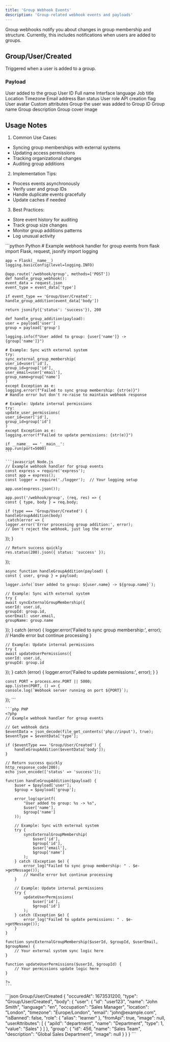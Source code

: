 ```yaml
---
title: 'Group Webhook Events'
description: 'Group-related webhook events and payloads'
---
```


Group webhooks notify you about changes in group membership and structure. Currently, this includes notifications when users are added to groups.

## Group/User/Created

Triggered when a user is added to a group.

### Payload

<ResponseField name="user" type="object" required>
    User added to the group
    <Expandable title="User properties">
        <ResponseField name="id" type="string" required>User ID</ResponseField>
        <ResponseField name="name" type="string" required>Full name</ResponseField>
        <ResponseField name="language" type="string" required>Interface language</ResponseField>
        <ResponseField name="occupation" type="string">Job title</ResponseField>
        <ResponseField name="location" type="string">Location</ResponseField>
        <ResponseField name="timezone" type="string" required>Timezone</ResponseField>
        <ResponseField name="email" type="string" required>Email address</ResponseField>
        <ResponseField name="isBanned" type="boolean" required>Ban status</ResponseField>
        <ResponseField name="role" type="string" required>User role</ResponseField>
        <ResponseField name="fromApi" type="boolean" required>API creation flag</ResponseField>
        <ResponseField name="image" type="object">User avatar</ResponseField>
        <ResponseField name="userAttributes" type="array">Custom attributes</ResponseField>
    </Expandable>
</ResponseField>

<ResponseField name="group" type="object" required>
    Group the user was added to
    <Expandable title="Group properties">
        <ResponseField name="id" type="integer" required>Group ID</ResponseField>
        <ResponseField name="name" type="string" required>Group name</ResponseField>
        <ResponseField name="description" type="string" required>Group description</ResponseField>
        <ResponseField name="image" type="object">Group cover image</ResponseField>
    </Expandable>
</ResponseField>

## Usage Notes

1. Common Use Cases:
- Syncing group memberships with external systems
- Updating access permissions
- Tracking organizational changes
- Auditing group additions

2. Implementation Tips:
- Process events asynchronously
- Verify user and group IDs
- Handle duplicate events gracefully
- Update caches if needed

3. Best Practices:
- Store event history for auditing
- Track group size changes
- Monitor group additions patterns
- Log unusual activity

<RequestExample>
    ```python Python
    # Example webhook handler for group events
    from flask import Flask, request, jsonify
    import logging

    app = Flask(__name__)
    logging.basicConfig(level=logging.INFO)

    @app.route('/webhook/group', methods=['POST'])
    def handle_group_webhook():
    event_data = request.json
    event_type = event_data['type']

    if event_type == 'Group/User/Created':
    handle_group_addition(event_data['body'])

    return jsonify({'status': 'success'}), 200

    def handle_group_addition(payload):
    user = payload['user']
    group = payload['group']

    logging.info(f"User added to group: {user['name']} -> {group['name']}")

    # Example: Sync with external system
    try:
    sync_external_group_membership(
    user_id=user['id'],
    group_id=group['id'],
    user_email=user['email'],
    group_name=group['name']
    )
    except Exception as e:
    logging.error(f"Failed to sync group membership: {str(e)}")
    # Handle error but don't re-raise to maintain webhook response

    # Example: Update internal permissions
    try:
    update_user_permissions(
    user_id=user['id'],
    group_id=group['id']
    )
    except Exception as e:
    logging.error(f"Failed to update permissions: {str(e)}")

    if __name__ == '__main__':
    app.run(port=5000)
    ```

    ```javascript Node.js
    // Example webhook handler for group events
    const express = require('express');
    const app = express();
    const logger = require('./logger');  // Your logging setup

    app.use(express.json());

    app.post('/webhook/group', (req, res) => {
    const { type, body } = req.body;

    if (type === 'Group/User/Created') {
    handleGroupAddition(body)
    .catch(error => {
    logger.error('Error processing group addition:', error);
    // Don't reject the webhook, just log the error
});
}

    // Return success quickly
    res.status(200).json({ status: 'success' });
});

    async function handleGroupAddition(payload) {
    const { user, group } = payload;

    logger.info(`User added to group: ${user.name} -> ${group.name}`);

    // Example: Sync with external system
    try {
    await syncExternalGroupMembership({
    userId: user.id,
    groupId: group.id,
    userEmail: user.email,
    groupName: group.name
});
} catch (error) {
    logger.error('Failed to sync group membership:', error);
    // Handle error but continue processing
}

    // Example: Update internal permissions
    try {
    await updateUserPermissions({
    userId: user.id,
    groupId: group.id
});
} catch (error) {
    logger.error('Failed to update permissions:', error);
}
}

    const PORT = process.env.PORT || 5000;
    app.listen(PORT, () => {
    console.log(`Webhook server running on port ${PORT}`);
});
    ```

    ```php PHP
    <?php
    // Example webhook handler for group events

    // Get webhook data
    $eventData = json_decode(file_get_contents('php://input'), true);
    $eventType = $eventData['type'];

    if ($eventType === 'Group/User/Created') {
        handleGroupAddition($eventData['body']);
    }

    // Return success quickly
    http_response_code(200);
    echo json_encode(['status' => 'success']);

    function handleGroupAddition($payload) {
        $user = $payload['user'];
        $group = $payload['group'];

        error_log(sprintf(
            "User added to group: %s -> %s",
            $user['name'],
            $group['name']
        ));

        // Example: Sync with external system
        try {
            syncExternalGroupMembership(
                $user['id'],
                $group['id'],
                $user['email'],
                $group['name']
            );
        } catch (Exception $e) {
            error_log("Failed to sync group membership: " . $e->getMessage());
            // Handle error but continue processing
        }

        // Example: Update internal permissions
        try {
            updateUserPermissions(
                $user['id'],
                $group['id']
            );
        } catch (Exception $e) {
            error_log("Failed to update permissions: " . $e->getMessage());
        }
    }

    function syncExternalGroupMembership($userId, $groupId, $userEmail, $groupName) {
        // Your external system sync logic here
    }

    function updateUserPermissions($userId, $groupId) {
        // Your permissions update logic here
    }

    ?>
    ```
</RequestExample>

<ResponseExample>
    ```json Group/User/Created
    {
        "occuredAt": 1673531200,
        "type": "Group/User/Created",
        "body": {
        "user": {
        "id": "user123",
        "name": "John Smith",
        "language": "en",
        "occupation": "Sales Manager",
        "location": "London",
        "timezone": "Europe/London",
        "email": "john@example.com",
        "isBanned": false,
        "role": {
        "alias": "learner"
    },
        "fromApi": true,
        "image": null,
        "userAttributes": [
    {
        "apiId": "department",
        "name": "Department",
        "type": 1,
        "value": "Sales"
    }
        ]
    },
        "group": {
        "id": 456,
        "name": "Sales Team",
        "description": "Global Sales Department",
        "image": null
    }
    }
    }
    ```
</ResponseExample>